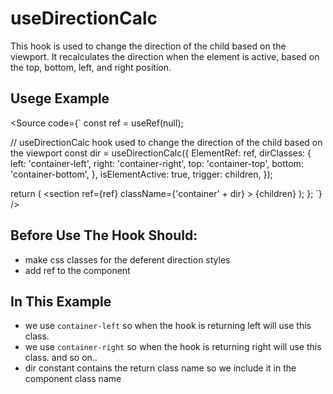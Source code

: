 

<Meta title="Hooks/useDirectionCalc" />

# useDirectionCalc

This hook is used to change the direction of the child based on the viewport. It recalculates the direction when the element is active, based on the top, bottom, left, and right position.

## Usege Example
<Source
  code={`
  const ref = useRef<HTMLDivElement>(null);

  // useDirectionCalc hook used to change the direction of the child based on the viewport
  const dir = useDirectionCalc({
    ElementRef: ref,
    dirClasses: {
      left: 'container-left', 
      right: 'container-right',
      top: 'container-top',
      bottom: 'container-bottom',
    },
    isElementActive: true,
    trigger: children,
  });

  return (
    <section
      ref={ref}
      className={'container' + dir}
    >
      {children}
    </section>
  );
};
  `}
/>


## Before Use The Hook Should:

- make css classes for the deferent direction styles
- add ref to the component

## In This Example

- we use `container-left` so when the hook is returning left will use this class.
- we use `container-right` so when the hook is returning right will use this class. and so on..
- dir constant contains the return class name so we include it in the component class name
